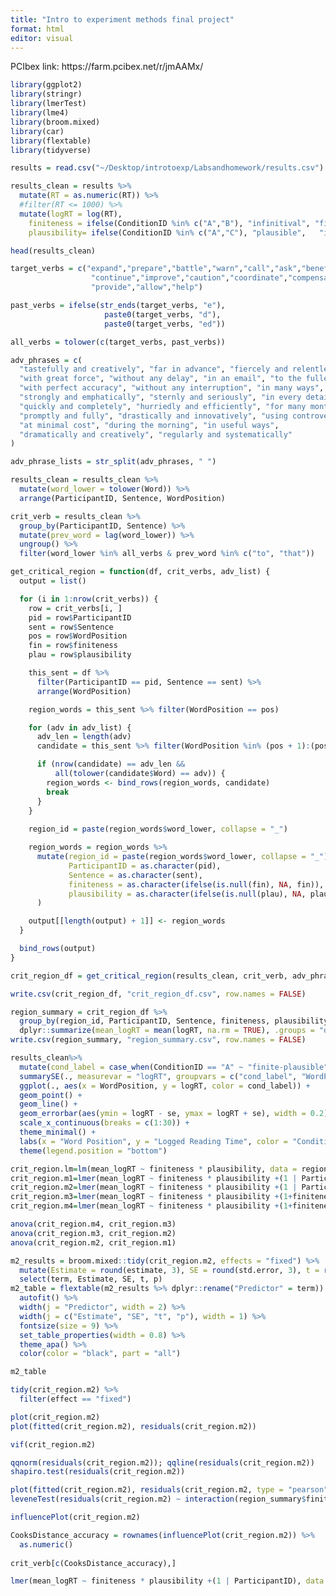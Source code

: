 ```yaml
---
title: "Intro to experiment methods final project"
format: html
editor: visual
---
```


PCIbex link: https://farm.pcibex.net/r/jmAAMx/

```r
library(ggplot2)
library(stringr)
library(lmerTest)
library(lme4)
library(broom.mixed)
library(car)
library(flextable)
library(tidyverse)
```

```r
results = read.csv("~/Desktop/introtoexp/Labsandhomework/results.csv")

results_clean = results %>% 
  mutate(RT = as.numeric(RT)) %>%
  #filter(RT <= 1000) %>%
  mutate(logRT = log(RT),
    finiteness = ifelse(ConditionID %in% c("A","B"), "infinitival", "finite"),
    plausibility= ifelse(ConditionID %in% c("A","C"), "plausible",   "implausible"))

head(results_clean)
```

```r
target_verbs = c("expand","prepare","battle","warn","call","ask","benefit","aim",
                  "continue","improve","caution","coordinate","compensate","argue",
                  "provide","allow","help")

past_verbs = ifelse(str_ends(target_verbs, "e"),
                     paste0(target_verbs, "d"),
                     paste0(target_verbs, "ed"))

all_verbs = tolower(c(target_verbs, past_verbs))

adv_phrases = c(
  "tastefully and creatively", "far in advance", "fiercely and relentlessly",
  "with great force", "without any delay", "in an email", "to the fullest extent",
  "with perfect accuracy", "without any interruption", "in many ways",
  "strongly and emphatically", "sternly and seriously", "in every detail",
  "quickly and completely", "hurriedly and efficiently", "for many months",
  "promptly and fully", "drastically and innovatively", "using controversial evidence",
  "at minimal cost", "during the morning", "in useful ways",
  "dramatically and creatively", "regularly and systematically"
)

adv_phrase_lists = str_split(adv_phrases, " ")

results_clean = results_clean %>%
  mutate(word_lower = tolower(Word)) %>%
  arrange(ParticipantID, Sentence, WordPosition)

crit_verb = results_clean %>%
  group_by(ParticipantID, Sentence) %>%
  mutate(prev_word = lag(word_lower)) %>%
  ungroup() %>%
  filter(word_lower %in% all_verbs & prev_word %in% c("to", "that"))

get_critical_region = function(df, crit_verbs, adv_list) {
  output = list()

  for (i in 1:nrow(crit_verbs)) {
    row = crit_verbs[i, ]
    pid = row$ParticipantID
    sent = row$Sentence
    pos = row$WordPosition
    fin = row$finiteness
    plau = row$plausibility

    this_sent = df %>%
      filter(ParticipantID == pid, Sentence == sent) %>%
      arrange(WordPosition)

    region_words = this_sent %>% filter(WordPosition == pos)

    for (adv in adv_list) {
      adv_len = length(adv)
      candidate = this_sent %>% filter(WordPosition %in% (pos + 1):(pos + adv_len))

      if (nrow(candidate) == adv_len &&
          all(tolower(candidate$Word) == adv)) {
        region_words <- bind_rows(region_words, candidate)
        break
      }
    }
    
    region_id = paste(region_words$word_lower, collapse = "_")

    region_words = region_words %>%
      mutate(region_id = paste(region_words$word_lower, collapse = "_"),
             ParticipantID = as.character(pid),
             Sentence = as.character(sent),
             finiteness = as.character(ifelse(is.null(fin), NA, fin)),
             plausibility = as.character(ifelse(is.null(plau), NA, plau))
      )

    output[[length(output) + 1]] <- region_words
  }

  bind_rows(output)
}

crit_region_df = get_critical_region(results_clean, crit_verb, adv_phrase_lists)

write.csv(crit_region_df, "crit_region_df.csv", row.names = FALSE)

region_summary = crit_region_df %>%
  group_by(region_id, ParticipantID, Sentence, finiteness, plausibility) %>%
  dplyr::summarize(mean_logRT = mean(logRT, na.rm = TRUE), .groups = "drop")
write.csv(region_summary, "region_summary.csv", row.names = FALSE)

```

```r
results_clean%>%
  mutate(cond_label = case_when(ConditionID == "A" ~ "finite-plausible", ConditionID == "B" ~ "finite-implausible", ConditionID == "C" ~ "infinitive-plausible", ConditionID == "D" ~ "infinitive-implausible")) %>%
  summarySE(., measurevar = "logRT", groupvars = c("cond_label", "WordPosition"))%>%
  ggplot(., aes(x = WordPosition, y = logRT, color = cond_label)) +
  geom_point() +
  geom_line() +
  geom_errorbar(aes(ymin = logRT - se, ymax = logRT + se), width = 0.2) +
  scale_x_continuous(breaks = c(1:30)) +
  theme_minimal() +
  labs(x = "Word Position", y = "Logged Reading Time", color = "Condition") +
  theme(legend.position = "bottom")
```


```r
crit_region.lm=lm(mean_logRT ~ finiteness * plausibility, data = region_summary); summary(crit_region.lm)
crit_region.m1=lmer(mean_logRT ~ finiteness * plausibility +(1 | ParticipantID), data = region_summary, REML = F); summary(crit_region.m1)
crit_region.m2=lmer(mean_logRT ~ finiteness * plausibility +(1 | ParticipantID) + (1 | region_id), data = region_summary, REML = F); summary(crit_region.m2)
crit_region.m3=lmer(mean_logRT ~ finiteness * plausibility +(1+finiteness*plausibility | ParticipantID) + (1 | region_id), data = region_summary, REML = F); summary(crit_region.m3)
crit_region.m4=lmer(mean_logRT ~ finiteness * plausibility +(1+finiteness*plausibility | ParticipantID) + (1+plausibility | region_id), data = region_summary, REML = F); summary(crit_region.m4)
```

```r
anova(crit_region.m4, crit_region.m3)
anova(crit_region.m3, crit_region.m2)
anova(crit_region.m2, crit_region.m1)
```

```r
m2_results = broom.mixed::tidy(crit_region.m2, effects = "fixed") %>%
  mutate(Estimate = round(estimate, 3), SE = round(std.error, 3), t = round(statistic, 2), p = ifelse(p.value < 0.001, "< .001", paste0(round(p.value, 3)))) %>%
  select(term, Estimate, SE, t, p)
m2_table = flextable(m2_results %>% dplyr::rename("Predictor" = term)) %>%
  autofit() %>%
  width(j = "Predictor", width = 2) %>%
  width(j = c("Estimate", "SE", "t", "p"), width = 1) %>%
  fontsize(size = 9) %>%
  set_table_properties(width = 0.8) %>%
  theme_apa() %>%
  color(color = "black", part = "all")

m2_table
```

```r
tidy(crit_region.m2) %>% 
  filter(effect == "fixed")
```

```r
plot(crit_region.m2)
plot(fitted(crit_region.m2), residuals(crit_region.m2))
```

```r
vif(crit_region.m2)
```

```r
qqnorm(residuals(crit_region.m2)); qqline(residuals(crit_region.m2))
shapiro.test(residuals(crit_region.m2))
```

```r
plot(fitted(crit_region.m2), residuals(crit_region.m2, type = "pearson"))
leveneTest(residuals(crit_region.m2) ~ interaction(region_summary$finiteness, region_summary$plausibility))
```

```r
influencePlot(crit_region.m2)
```

```r
CooksDistance_accuracy = rownames(influencePlot(crit_region.m2)) %>% 
  as.numeric()
  
crit_verb[c(CooksDistance_accuracy),]
```

```r
lmer(mean_logRT ~ finiteness * plausibility +(1 | ParticipantID), data = region_summary, REML = F,  subset = -CooksDistance_accuracy)%>%summary()
```
